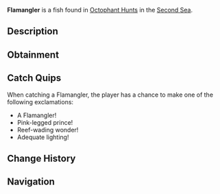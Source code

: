 {{FishInfobox
|image          = Flamangler.png
|rarity         = Limited
|event          = Animal Hunt
|sea            = Second Sea
|location       = [[Animals: Octophant]]
|sublocation    = 
|sources        = Fishing Rod
|radar_location = 
|prog_speed     = -75
|xp             = 2000
|weather        = Windy
|time           = 
|season         = Spring
|bait           = Lagoon Leech
|base_weight    = 280
|base_value     = 1500
|weight_range   = 208
|base_chance    = 15
|base_resil     = 10
}}
'''Flamangler''' is a {{Rarity|Limited}} fish found in [[Octophant Hunt]]s in the [[Second Sea]].

== Description ==
{{Description|A graceful fish with pink fins and a beak-like snout, wading through coral shallows.|Bestiary Entry}}

== Obtainment ==
{{Description|It struts where the wind ripples the surface.|Bestiary Hint}}
{{Fish Availability|
Octophant Hunt/Octophant Catchable
Octophant Hunt/Octophant Uncatchable
|top_rods      = 
Free Spirit Rod\250286.58\270365.8;
Trident Rod\189879.87\203859.91;
Verdant Shear Rod\187674.47\219561.68;
Firefly Rod\170224.84\199073.83;
Lucky Rod\166076.17\194001.35;
Candy Cane Rod\153983.48\179709.63;
Fast Rod\157309.53\183563.09;
Blazebringer Rod\154239.18\166946.54;
Astralhook Rod\144706.09\168235.72;
No-Life Rod\94072.4\110551.84;
Seraphic Rod\90478.65\107008.51;
Challenger's Rod\85352.38\109940.53;
Ethereal Prism Rod\79952.94\97236.11;
Rod Of The Forgotten Fang\74380.07\90655.31;
Depthseeker Rod\72409.69\99459.11;
Rod Of The Exalted One\71192.07\82694.57;
Rod Of The Depths\69809.64\81065.9;
Avalanche Rod\69680.46\87573.55;
Volcanic Rod\68593.65\81447.96;
Steady Rod\68521.56\93538.36;
Zeus Rod\67262.45\79057.64
|recommended   = Free Spirit Rod
}}

== Catch Quips ==
When catching a Flamangler, the player has a chance to make one of the following exclamations:
* A Flamangler!
* Pink-legged prince!
* Reef-wading wonder!
* Adequate lighting!

== Change History ==
{{Change History|{{subst:Current Version}}}}

== Navigation ==
{{Fish Navbox|Animals: Octophant}}